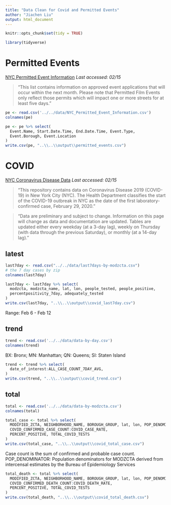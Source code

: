 ```yaml
---
title: "Data Clean for Covid and Permitted Events"
author: "Jiachen Liu"
output: html_document
---
```


```r
knitr::opts_chunk$set(tidy = TRUE)
```

```r
library(tidyverse)
```


# Permitted Events

[NYC Permitted Event Information](https://data.cityofnewyork.us/City-Government/NYC-Permitted-Event-Information/qkez-i8mv) *Last accessed: 02/15*

> "This list contains information on approved event applications that will occur within the next month. Please note that Permitted Film Events only reflect those permits which will impact one or more streets for at least five days."

```r
pe <- read.csv('../../data/NYC_Permitted_Event_Information.csv')
colnames(pe)
```

```r
pe <- pe %>% select(
  Event.Name, Start.Date.Time, End.Date.Time, Event.Type,
  Event.Borough, Event.Location
)
write.csv(pe, "..\\..\\output\\permitted_events.csv")
```

# COVID

[NYC Coronavirus Disease Data](https://github.com/nychealth/coronavirus-data) *Last accessed: 02/15*

> "This repository contains data on Coronavirus Disease 2019 (COVID-19) in New York City (NYC). The Health Department classifies the start of the COVID-19 outbreak in NYC as the date of the first laboratory-confirmed case, February 29, 2020."

> "Data are preliminary and subject to change. Information on this page will change as data and documentation are updated. Tables are updated either every weekday (at a 3-day lag), weekly on Thursday (with data through the previous Saturday), or monthly (at a 14-day lag)."

## latest

```r
last7day <- read.csv("../../data/last7days-by-modzcta.csv")
# the 7 day cases by zip
colnames(last7day) 
```

```r
last7day <- last7day %>% select(
  modzcta, modzcta_name, lat, lon, people_tested, people_positive,
  percentpositivity_7day, adequately_tested
) 
write.csv(last7day, "..\\..\\output\\covid_last7day.csv")
```

Range: Feb 6 - Feb 12

## trend

```r
trend <- read.csv('../../data/data-by-day.csv')
colnames(trend)
```

BX: Bronx; MN: Manhattan; QN: Queens; SI: Staten Island

```r
trend <- trend %>% select(
  date_of_interest:ALL_CASE_COUNT_7DAY_AVG,
)
write.csv(trend, "..\\..\\output\\covid_trend.csv")
```


## total

```r
total <- read.csv('../../data/data-by-modzcta.csv')
colnames(total)
```

```r
total_case <- total %>% select(
  MODIFIED_ZCTA, NEIGHBORHOOD_NAME, BOROUGH_GROUP, lat, lon, POP_DENOMINATOR,
  COVID_CONFIRMED_CASE_COUNT:COVID_CASE_RATE,
  PERCENT_POSITIVE, TOTAL_COVID_TESTS
)
write.csv(total_case, "..\\..\\output\\covid_total_case.csv")
```

Case count is the sum of confirmed and probable case count.
POP_DENOMINATOR: Population denominators for MODZCTA derived from intercensal estimates by the Bureau of Epidemiology Services

```r
total_death <- total %>% select(
  MODIFIED_ZCTA, NEIGHBORHOOD_NAME, BOROUGH_GROUP, lat, lon, POP_DENOMINATOR,
  COVID_CONFIRMED_DEATH_COUNT:COVID_DEATH_RATE,
  PERCENT_POSITIVE, TOTAL_COVID_TESTS
)
write.csv(total_death, "..\\..\\output\\covid_total_death.csv")
```

